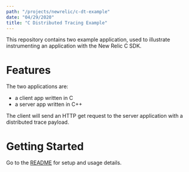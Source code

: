```yaml
---
path: "/projects/newrelic/c-dt-example"
date: "04/29/2020"
title: "C Distributed Tracing Example"
---
```



This repository contains two example application, used to illustrate instrumenting an application with the New Relic C SDK.

# Features

The two applications are:

- a client app written in C
- a server app written in C++

The client will send an HTTP get request to the server application with a distributed trace payload.

# Getting Started

Go to the [README](https://github.com/newrelic/c-dt-example#readme) for setup and usage details.